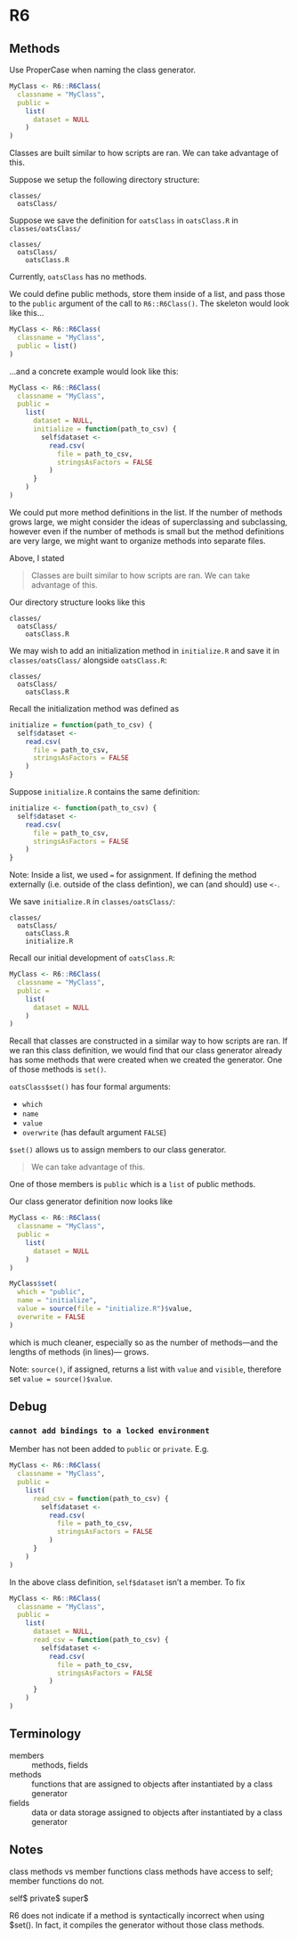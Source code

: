 
# R6

## Methods

Use ProperCase when naming the class generator. 

```r

MyClass <- R6::R6Class(
  classname = "MyClass",
  public =
    list(
      dataset = NULL
    )
)
```

Classes are built similar to how scripts are ran. We can take advantage of this.

Suppose we setup the following directory structure:

```
classes/
  oatsClass/
```

Suppose we save the definition for `oatsClass` in `oatsClass.R` in `classes/oatsClass/`

```
classes/
  oatsClass/
    oatsClass.R
```

Currently, `oatsClass` has no methods.

We could define public methods, store them inside of a list, and pass those to the `public` argument of the call to `R6::R6Class()`. The skeleton would look like this...

```r

MyClass <- R6::R6Class(
  classname = "MyClass",
  public = list()
)

```

...and a concrete example would look like this:

```r

MyClass <- R6::R6Class(
  classname = "MyClass",
  public =
    list(
      dataset = NULL,
      initialize = function(path_to_csv) {
        self$dataset <- 
          read.csv(
            file = path_to_csv,
            stringsAsFactors = FALSE
          )
      }
    )
)

```

We could put more method definitions in the list. If the number of methods grows large, we might consider the ideas of superclassing and subclassing, however even if the number of methods is small but the method definitions are very large, we might want to organize methods into separate files.

Above, I stated

> Classes are built similar to how scripts are ran. We can take advantage of this.

Our directory structure looks like this 

```
classes/
  oatsClass/
    oatsClass.R
```

We may wish to add an initialization method in `initialize.R` and save it in `classes/oatsClass/` alongside `oatsClass.R`:

```
classes/
  oatsClass/
    oatsClass.R
```

Recall the initialization method was defined as

```r

initialize = function(path_to_csv) {
  self$dataset <- 
    read.csv(
      file = path_to_csv,
      stringsAsFactors = FALSE
    )
}

```

Suppose `initialize.R` contains the same definition:

```r

initialize <- function(path_to_csv) {
  self$dataset <- 
    read.csv(
      file = path_to_csv,
      stringsAsFactors = FALSE
    )
}

```

Note: Inside a list, we used `=` for assignment. If defining the method externally (i.e. outside of the class defintion), we can (and should) use `<-`.

We save `initialize.R` in `classes/oatsClass/`:

```
classes/
  oatsClass/
    oatsClass.R
    initialize.R
```

Recall our initial development of `oatsClass.R`:

```r

MyClass <- R6::R6Class(
  classname = "MyClass",
  public =
    list(
      dataset = NULL
    )
)

```

Recall that classes are constructed in a similar way to how scripts are ran. If we ran this class definition, we would find that our class generator already has some methods that were created when we created the generator. One of those methods is `set()`.

`oatsClass$set()` has four formal arguments:

* `which`
* `name`
* `value`
* `overwrite` (has default argument `FALSE`)

`$set()` allows us to assign members to our class generator.

> We can take advantage of this.

One of those members is `public` which is a `list` of public methods.

Our class generator definition now looks like

```r

MyClass <- R6::R6Class(
  classname = "MyClass",
  public =
    list(
      dataset = NULL
    )
)

MyClass$set(
  which = "public",
  name = "initialize",
  value = source(file = "initialize.R")$value,
  overwrite = FALSE
)

```

which is much cleaner, especially so as the number of methods&mdash;and the lengths of methods (in lines)&mdash; grows.

Note: `source()`, if assigned, returns a list with `value` and `visible`, therefore set `value = source()$value`.

## Debug

### `cannot add bindings to a locked environment`

Member has not been added to `public` or `private`. E.g.

```r

MyClass <- R6::R6Class(
  classname = "MyClass",
  public =
    list(
      read_csv = function(path_to_csv) { 
        self$dataset <- 
          read.csv(
            file = path_to_csv,
            stringsAsFactors = FALSE
          )
      }
    )
)

```

In the above class definition, `self$dataset` isn't a member. To fix

```r

MyClass <- R6::R6Class(
  classname = "MyClass",
  public =
    list(
      dataset = NULL,
      read_csv = function(path_to_csv) { 
        self$dataset <- 
          read.csv(
            file = path_to_csv,
            stringsAsFactors = FALSE
          )
      }
    )
)

```

## Terminology

members
  : methods, fields

methods
  : functions that are assigned to objects after instantiated by a class generator

fields
  : data or data storage assigned to objects after instantiated by a class generator

## Notes

class methods vs member functions
class methods have access to self; member functions do not.

self$
private$
super$

R6 does not indicate if a method is syntactically incorrect when using $set(). In fact, it compiles the generator without those class methods.
